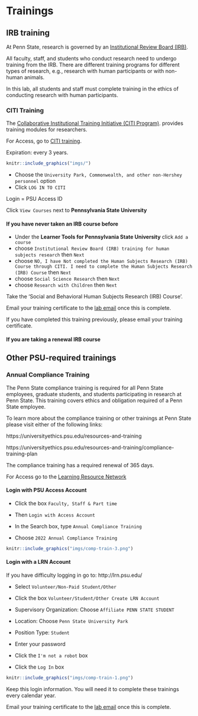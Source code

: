 # Trainings

## IRB training

At Penn State, research is governed by an [Institutional Review Board (IRB)](https://www.research.psu.edu/irb).

All faculty, staff, and students who conduct research need to undergo training from the IRB.
There are different training programs for different types of research, e.g., research with human participants or with non-human animals.

In this lab, all students and staff must complete training in the ethics of conducting research with human participants.

### CITI Training {-}

The [Collaborative Institutional Training Initiative (CITI Program)](https://about.citiprogram.org). provides training modules for researchers.

For Access, go to [CITI training](http://citi.psu.edu/).

Expiration: every 3 years.

```r
knitr::include_graphics("imgs/")
```

- Choose the `University Park, Commonwealth, and other non-Hershey personnel` option  
- Click `LOG IN TO CITI`  

Login = PSU Access ID  

Click `View Courses` next to **Pennsylvania State University**  

#### If you have never taken an IRB course before {-}

- Under the **Learner Tools for Pennsylvania State University** click `Add a course`  
- choose `Institutional Review Board (IRB) training for human subjects research` then `Next`  
- choose `NO, I have Not completed the Human Subjects Research (IRB) Course through CITI. I need to complete the Human Subjects Research (IRB) Course` then `Next`  
- choose `Social Science Research` then `Next`  
- choose `Research with Children` then `Next`  

Take the 'Social and Behavioral Human Subjects Research (IRB) Course'.  

Email your training certificate to the [lab email](mailto:psubrainlab@gmail.com) once this is complete.  

If you have completed this training previously, please email your training certificate.  

#### If you are taking a renewal IRB course {-}

## Other PSU-required trainings

### Annual Compliance Training {-}

The Penn State compliance training is required for all Penn State employees, graduate students, and students participating in research at Penn State. This training covers ethics and obligation required of a Penn State employee.

To learn more about the compliance training or other trainings at Penn State please visit either of the following links: 

https://universityethics.psu.edu/resources-and-training

https://universityethics.psu.edu/resources-and-training/compliance-training-plan

The compliance training has a required renewal of 365 days.

For Access go to the [Learning Resource Network](http://lrn.psu.edu/)   

#### Login with PSU Access Account {-}

- Click the box `Faculty, Staff & Part time`  
- Then `Login with Access Account`   

- In the Search box, type `Annual Compliance Training`
- Choose `2022 Annual Compliance Training`

```r
knitr::include_graphics("imgs/comp-train-3.png")
```

#### Login with a LRN Account {-}

If you have difficulty logging in go to: http://lrn.psu.edu/

- Select `Volunteer/Non-Paid Student/Other`  
- Click the box `Volunteer/Student/Other Create LRN Account`

- Supervisory Organization: Choose `Affiliate PENN STATE STUDENT`  
- Location: Choose `Penn State University Park`  
- Position Type: `Student`  
- Enter your password  
- Click the `I'm not a robot` box  
- Click the `Log In` box 

```r
knitr::include_graphics("imgs/comp-train-1.png")
```

Keep this login information. You will need it to complete these trainings every calendar year.

Email your training certificate to the [lab email](mailto:psubrainlab@gmail.com) once this is complete.

